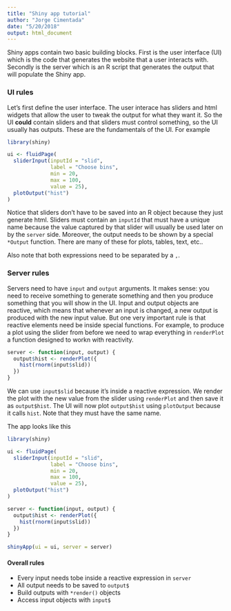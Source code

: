 ---
title: "Shiny app tutorial"
author: "Jorge Cimentada"
date: "5/20/2018"
output: html_document
---

Shiny apps contain two basic building blocks. First is the user interface (UI) which is the code that generates the website that a user interacts with. Secondly is the server which is an R script that generates the output that will populate the Shiny app.


### UI rules

Let's first define the user interface. The user interace has sliders and html widgets that allow the user to tweak the output for what they want it. So the UI **could** contain sliders and that sliders must control something, so the UI usually has outputs. These are the fundamentals of the UI. For example

```{r}
library(shiny)

ui <- fluidPage(
  sliderInput(inputId = "slid",
              label = "Choose bins",
              min = 20,
              max = 100,
              value = 25),
  plotOutput("hist")
)
```

Notice that sliders don't have to be saved into an R object because they just generate html. Sliders must contain an `inputId` that must have a unique name because the value captured by that slider will usually be used later on by the `server` side. Moreover, the output needs to be shown by a special `*Output` function. There are many of these for plots, tables, text, etc..

Also note that both expressions need to be separated by a `,`.

### Server rules

Servers need to have `input` and `output` arguments. It makes sense: you need to receive something to generate something and then you produce something that you will show in the UI. Input and output objects are reactive, which means that whenever an input is changed, a new output is produced with the new input value. But one very important rule is that reactive elements need be inside special functions. For example, to produce a plot using the slider from before we need to wrap everything in `renderPlot` a function designed to workn with reactivity.

```{r}
server <- function(input, output) {
  output$hist <- renderPlot({
    hist(rnorm(input$slid))
  })
}
```

We can use `input$slid` because it's inside a reactive expression. We render the plot with the new value from the slider using `renderPlot` and then save it as `output$hist`. The UI will now plot `output$hist` using `plotOutput` because it calls `hist`. Note that they must have the same name.

The app looks like this

```{r}

library(shiny)

ui <- fluidPage(
  sliderInput(inputId = "slid",
              label = "Choose bins",
              min = 20,
              max = 100,
              value = 25),
  plotOutput("hist")
)

server <- function(input, output) {
  output$hist <- renderPlot({
    hist(rnorm(input$slid))
  })
}

shinyApp(ui = ui, server = server)
```

#### Overall rules

* Every input needs tobe inside a reactive expression in `server`
* All output needs to be saved to `output$`
* Build outputs with `*render()` objects
* Access input objects with `input$`
